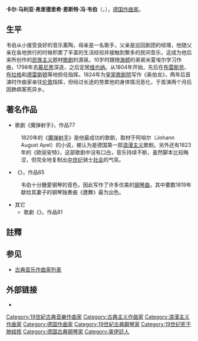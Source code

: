 {{Multiple issues|
{{Expand language|en|time=2021-11-17}}
{{Unreferenced|time=2021-11-17T13:23:41+00:00}}
}}
{{Infobox classical
| 中文名       = 卡尔·马利亚·冯·韦伯
| 画像         = Caroline Bardua - Bildnis des Komponisten Carl Maria von Weber.jpg
| 附注         =      
| 原文名       = Carl Maria von Weber
| 国别         = 德国    
| 出生日期     = 1786年11月18日或19日
| 出生地       = [[神聖羅馬帝國|神聖羅馬帝國]]呂貝克主教區[[奧伊廷|奧伊廷]]
| 逝世日期     = {{death date and age|1826|6|5|1786|11|18}}
| 逝世地       = [[英國|英國]]伦敦
| 所属时期     = 古典主义，浪漫主义
| 所属乐派     =  
| 擅长作品类型 = 歌剧，协奏曲，室内乐，钢琴独奏曲
| 代表作       = 歌剧《自由射手》《欧丽安特》《奥伯龙》，三部[[单簧管|单簧管]][[协奏曲|协奏曲]]（其一为小协奏曲），钢琴《邀舞》
| 师从         = [[格奥尔格·约瑟夫·福格勒|福格勒]]，[[米歇尔·海顿|米歇尔·海顿]]
| 学生         = 
| 官方网站     = 
}}

'''卡尔·马利亚·弗里德里希·恩斯特·冯·韦伯'''（{{lang-de|'''Carl Maria Friedrich Ernst von Weber'''}}，{{bd|1786年|11月18日或19日|1826年|6月5日|catIdx=W}}），[[德国|德国]][[作曲家|作曲家]]。

== 生平 ==
韦伯从小接受良好的音乐薰陶，母亲是一名歌手，父亲是巡回剧团的经理，他随父亲在各地旅行的时候积累了丰富的生活经验并接触到繁多的民间音乐，这成为他后来所创作的[[民族主义|民族主义]]题材[[歌剧|歌剧]]的源泉。10岁时跟随[[海顿|海顿]]的弟弟米夏埃尔学习作曲，1798年去[[慕尼黑|慕尼黑]]深造，之后定居[[维也纳|维也纳]]。从1804年开始，先后在[[布雷斯劳|布雷斯劳]]、[[布拉格|布拉格]]和[[德雷斯顿|德雷斯顿]]等地担任指挥。1824年为[[皇家歌剧院|皇家歌剧院]]写作《奥伯龙》，两年后首演时作曲家亲往[[伦敦|伦敦]]指挥，但经过长途的劳累他的身体情况恶化，于首演两个月后因肺病客死异乡。

== 著名作品 ==
* 歌劇《魔弹射手》，作品77
:1820年的《[[魔弹射手|魔弹射手]]》是他最成功的歌剧，取材于阿培尔（Johann August Apel）的小说，被认为是德国第一部[[浪漫主义|浪漫主义]]歌剧。另外还有1823年的《欧丽安特》，这部歌剧中没有口白，音乐持续不断，虽然脚本比较晦涩，但完全地复制出[[中世纪|中世纪]]骑士[[社会|社会]]的气氛。
* 《{{link-de|邀舞 (韋伯)|Aufforderung zum Tanz (Weber)|邀舞}}》，作品65
:韦伯十分鍾愛钢琴的音色，因此写作了许多优美的[[钢琴曲|钢琴曲]]，其中要数1819年献给其妻子的钢琴独奏曲《邀舞》最为出色{{notetag|这支曲子描绘的是在舞会上，一位绅士彬彬有礼地邀请一位害羞的淑女共舞，小姐拒绝了，男子更加恳切地相邀，小姐红着脸将手递给男子，两人步入舞池，他们随着优美的圆舞曲翩翩起舞，一边亲切地交谈着，曲终人散时，男子向小姐致谢，带她走出舞池。}}。
* 其它
** 歌劇《{{link-en|歐麗安特|Euryanthe}}》，作品81
{{expand section}}

== 註釋 ==
{{notefoot}}

== 参见 ==
{{portal|古典音樂}}
* [[古典音乐作曲家列表|古典音乐作曲家列表]]

== 外部链接 ==
* {{IMSLP|id=Weber%2C_Carl_Maria_von|cname=卡尔·马利亚·冯·韦伯}} 

{{浪漫主義}}
{{古典音樂作曲家}}

{{Authority control}}

{{DEFAULTSORT:Weber, Carl Maria Von}}
[[Category:19世紀古典音樂作曲家|Category:19世紀古典音樂作曲家]]
[[Category:古典主义作曲家|Category:古典主义作曲家]]
[[Category:浪漫主义作曲家|Category:浪漫主义作曲家]]
[[Category:德国作曲家|Category:德国作曲家]]
[[Category:19世紀古典鋼琴家|Category:19世紀古典鋼琴家]]
[[Category:19世纪死于肺结核|Category:19世纪死于肺结核]]
[[Category:德国古典钢琴家|Category:德国古典钢琴家]]
[[Category:奥伊廷人|Category:奥伊廷人]]